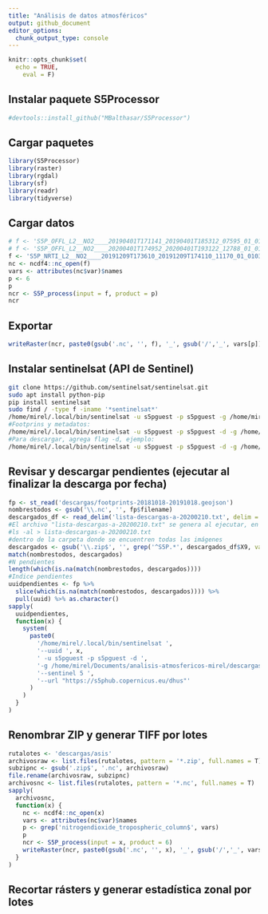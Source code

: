 ```yaml
---
title: "Análisis de datos atmosféricos"
output: github_document
editor_options: 
  chunk_output_type: console
---
```


```r
knitr::opts_chunk$set(
  echo = TRUE,
    eval = F)
```

## Instalar paquete S5Processor

```r
#devtools::install_github("MBalthasar/S5Processor")
```

## Cargar paquetes

```r
library(S5Processor)
library(raster)
library(rgdal)
library(sf)
library(readr)
library(tidyverse)
```

## Cargar datos

```r
# f <- 'S5P_OFFL_L2__NO2____20190401T171141_20190401T185312_07595_01_010300_20190407T185548.nc'
# f <- 'S5P_OFFL_L2__NO2____20200401T174952_20200401T193122_12788_01_010302_20200403T102954.nc'
f <- 'S5P_NRTI_L2__NO2____20191209T173610_20191209T174110_11170_01_010302_20191209T182308.nc'
nc <- ncdf4::nc_open(f)
vars <- attributes(nc$var)$names
p <- 6
p
ncr <- S5P_process(input = f, product = p)
ncr
```

## Exportar

```r
writeRaster(ncr, paste0(gsub('.nc', '', f), '_', gsub('/','_', vars[p]), '.tif'), overwrite=T)
```

## Instalar sentinelsat (API de Sentinel)

```bash
git clone https://github.com/sentinelsat/sentinelsat.git
sudo apt install python-pip
pip install sentinelsat
sudo find / -type f -iname '*sentinelsat*'
/home/mirel/.local/bin/sentinelsat -u s5pguest -p s5pguest -g /home/mirel/Documents/analisis-atmosfericos-mirel/descargas/rd.geojson --sentinel 5 -s 20181018 -e 20191018 --url "https://s5phub.copernicus.eu/dhus" --producttype L2__NO2___
#Footprins y metadatos:
/home/mirel/.local/bin/sentinelsat -u s5pguest -p s5pguest -d -g /home/mirel/Documents/analisis-atmosfericos-mirel/descargas/rd.geojson --sentinel 5 -s 20181018 -e 20181019 --url "https://s5phub.copernicus.eu/dhus" --producttype L2__NO2___ --footprints
#Para descargar, agrega flag -d, ejemplo:
/home/mirel/.local/bin/sentinelsat -u s5pguest -p s5pguest -d -g /home/mirel/Documents/analisis-atmosfericos-mirel/descargas/rd.geojson --sentinel 5 -s 20181018 -e 20181019 --url "https://s5phub.copernicus.eu/dhus" --producttype L2__NO2___
```

## Revisar y descargar pendientes (ejecutar al finalizar la descarga por fecha)

```r
fp <- st_read('descargas/footprints-20181018-20191018.geojson')
nombrestodos <- gsub('\\.nc', '', fp$filename)
descargados_df <- read_delim('lista-descargas-a-20200210.txt', delim = ' ', col_names = F)
#El archivo "lista-descargas-a-20200210.txt" se genera al ejecutar, en la terminal,
#ls -al > lista-descargas-a-20200210.txt
#dentro de la carpeta donde se encuentren todas las imágenes
descargados <- gsub('\\.zip$', '', grep('^S5P.*', descargados_df$X9, value = T))
match(nombrestodos, descargados)
#N pendientes
length(which(is.na(match(nombrestodos, descargados))))
#Indice pendientes
uuidpendientes <- fp %>%
  slice(which(is.na(match(nombrestodos, descargados)))) %>%
  pull(uuid) %>% as.character()
sapply(
  uuidpendientes,
  function(x) {
    system(
      paste0(
        '/home/mirel/.local/bin/sentinelsat ',
        '--uuid ', x,
        ' -u s5pguest -p s5pguest -d ',
        '-g /home/mirel/Documents/analisis-atmosfericos-mirel/descargas/rd.geojson ',
        '--sentinel 5 ',
        '--url "https://s5phub.copernicus.eu/dhus"'
      )
    )
  }
)
```

## Renombrar ZIP y generar TIFF por lotes

```r
rutalotes <- 'descargas/asis'
archivosraw <- list.files(rutalotes, pattern = '*.zip', full.names = T)
subzipnc <- gsub('.zip$', '.nc', archivosraw)
file.rename(archivosraw, subzipnc)
archivosnc <- list.files(rutalotes, pattern = '*.nc', full.names = T)
sapply(
  archivosnc,
  function(x) {
    nc <- ncdf4::nc_open(x)
    vars <- attributes(nc$var)$names
    p <- grep('nitrogendioxide_tropospheric_column$', vars)
    p
    ncr <- S5P_process(input = x, product = 6)
    writeRaster(ncr, paste0(gsub('.nc', '', x), '_', gsub('/','_', vars[p]), '.tif'), overwrite=T)
  }
)
```

## Recortar rásters y generar estadística zonal por lotes

```r

```

